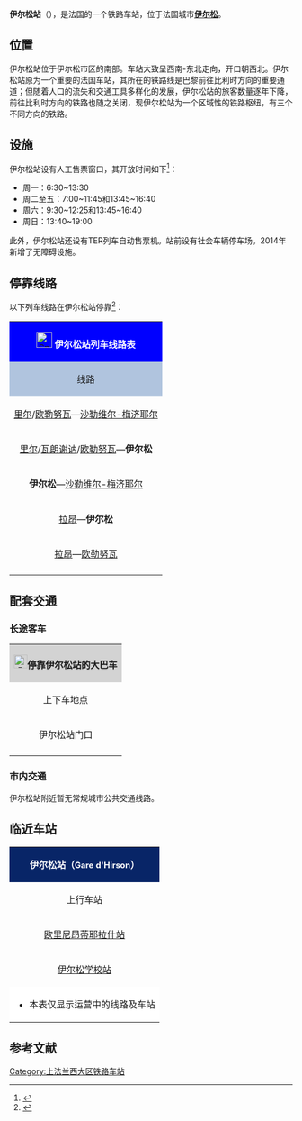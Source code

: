 {{Infobox station
| name          =[[File:Sncf-logo.svg|32x32px]]伊尔松站<br>{{lang|fr|Gare d'Hirson}} 
| type          = [[法国铁路|法国铁路]]
| image = File:HIRSON.JPG
|image_caption = 伊尔松站（2014年）
| address       = {{FRA}}[[埃纳省|埃纳省]][[伊尔松|伊尔松]]
| latd          = 49
| latm          = 54
| lats          = 52
| latNS         = N
| longd         = 4
| longm         = 05
| longs         = 04
| longEW        = E
| operator = [[File:Sncf-logo.svg|32x32px]]
| coordinates_display = yes
| iso_region    = FR
| line          = 
* {{link-fr|里尔－蒂永维尔铁路|Ligne Lille - Thionville}}
* [[巴黎－伊尔松铁路|巴黎－伊尔松铁路]] 
| platform      = 2
| tracks        = 3
| elevation = 192米
| opened        = 1869年10月30日
| rebuilt =
| status = 使用中
| closed        = 
| passengers= 约14.2万人次<ref>{{Cite web|url=https://ressources.data.sncf.com/explore/dataset/frequentation-gares/?sort=voyageurs_2014&q=hirson|title=Fréquentation en gares en 2014|accessdate=2016-11-06|author=SNCF|date=|language=法语|publisher=SNCF Open Data|archive-date=2019-09-14|archive-url=https://web.archive.org/web/20190914033815/https://ressources.data.sncf.com/explore/dataset/frequentation-gares/?sort=voyageurs_2014&q=hirson|dead-url=no}}</ref>
| pass_year= 2014年
| station_type = 客运车站
| connections = 
| route_map =
| map_locator   = 
| note =
}}

'''伊尔松站'''（{{lang-fr|Gare d'Hirson}}），是法国的一个铁路车站，位于法国城市'''[[伊尔松|伊尔松]]'''。

==位置==

伊尔松站位于伊尔松市区的南部。车站大致呈西南-东北走向，开口朝西北。伊尔松站原为一个重要的法国车站，其所在的铁路线是巴黎前往比利时方向的重要通道；但随着人口的流失和交通工具多样化的发展，伊尔松站的旅客数量逐年下降，前往比利时方向的铁路也随之关闭，现伊尔松站为一个区域性的铁路枢纽，有三个不同方向的铁路。

==设施==

伊尔松站设有人工售票窗口，其开放时间如下<ref>{{Cite web|url=http://www.ter.sncf.com/picardie/gares/87295063/Hirson/pratique|title=GARE HIRSON|accessdate=2016-11-06|author=SNCF|date=|language=法语|publisher=SNCF TER Picardie|archive-date=2017-02-26|archive-url=https://web.archive.org/web/20170226214414/https://www.ter.sncf.com/picardie/gares/87295063/Hirson/pratique|dead-url=no}}</ref>：
* 周一：6:30~13:30
* 周二至五：7:00~11:45和13:45~16:40
* 周六：9:30~12:25和13:45~16:40
* 周日：13:40~19:00

此外，伊尔松站还设有TER列车自动售票机。站前设有社会车辆停车场。2014年新增了无障碍设施。

== 停靠线路 ==

{{动态列表|最后更新时间：2016年11月6日。本章节内容仅供参考，不排除因施工或罢工而引发的临时性变更。欢迎修正和补充}}

以下列车线路在伊尔松站停靠<ref>{{Cite web|url=http://www.sncf.com/fr/gare/horaires/hirson|title=HIRSON|accessdate=2016-11-06|author=SNCF|date=|language=法语|publisher=SNCF}}</ref>：

{| class="wikitable mw-collapsible" 
|colspan="5" style="background:#0000FF" align="center" |[[File:Sncf-logo.svg|28x28px]] <font color=#FFFFFF>'''伊尔松站列车线路表'''</font>
|-
!style="background:#B0C4DE"| 线路
!style="background:#B0C4DE"|车种
!style="background:#B0C4DE"|上一站
!style="background:#B0C4DE"|下一站
!style="background:#B0C4DE"|大致运行频率{{noteTag|name=noteA}}
|-
|[[里尔弗朗德站|里尔]]/[[欧勒努瓦-艾梅里站|欧勒努瓦]]—[[沙勒维尔-梅济耶尔站|沙勒维尔-梅济耶尔]]
| rowspan="1" align="center" |'''INTERCITÉS'''
|[[阿诺尔站|阿诺尔]]
|[[里阿尔站|里阿尔]]/[[沙勒维尔-梅济耶尔站|沙勒维尔-梅济耶尔]]
|每天1~2趟
|-
|[[里尔弗朗德站|里尔]]/[[瓦朗谢讷站|瓦朗谢讷]]/[[欧勒努瓦-艾梅里站|欧勒努瓦]]—'''伊尔松'''
| rowspan="4" align="center"|[[File:Logo_TER.svg|37x37px]]
|[[阿诺尔站|阿诺尔]]
|（终点）
|每天5趟左右
|-
|'''伊尔松'''—[[沙勒维尔-梅济耶尔站|沙勒维尔-梅济耶尔]]
|（起点）
|[[里阿尔站|里阿尔]]/[[沙勒维尔-梅济耶尔站|沙勒维尔-梅济耶尔]]
|每天5趟左右
|-
|[[拉昂站|拉昂]]—'''伊尔松'''
|[[维尔旺站|维尔旺]]/[[欧里尼昂蒂耶拉什站|欧里尼昂蒂耶拉什]]
|（终点）
|每天4趟左右
|-
|[[拉昂站|拉昂]]—[[欧勒努瓦-艾梅里站|欧勒努瓦]]
|[[欧里尼昂蒂耶拉什站|欧里尼昂蒂耶拉什]]
|[[伊尔松学校站|伊尔松学校]]
|每天2趟左右
|-
|colspan="5" style="background:#FFFFFF"|{{noteFoot|1=
{{noteTag|name=noteA|1=在本栏中，往返1次为"1趟"；除特别标明外，其数据仅工作日有效，周末及节假日列车数量可能会减少或停运}}
}}
|}

==配套交通==
===长途客车===

{| class="wikitable mw-collapsible" 
|colspan="3" align="center" style="background:#D3D3D3" |[[File:BSicon_BUS.svg|24x24px]]'''停靠伊尔松站的大巴车'''
|-
!align="center" |上下车地点
!align="center" |运营单位
!align="center" |主要目的地{{noteTag|name=noteA}}
|-
| rowspan="1" align="center" |伊尔松站门口
|align="center" |[[SNCF|SNCF]]
|[[拉昂|拉昂]]（''当某条铁路线施工或罢工时，SNCF可能也会提供途径该线路沿途站点的大巴车''{{noteTag|name=noteB}}）
|-
|colspan="3" style="background:#FFFFFF"|{{noteFoot|1=
{{noteTag|name=noteA|1=本栏不包括可以联程中转前往的目的地}}
{{noteTag|name=noteB|1=其车票可与SNCF的同线路车票通用}}
}}
|}

===市内交通===

伊尔松站附近暂无常规城市公共交通线路。

==临近车站==

{|class="wikitable mw-collapsible" style="margin: 0 auto; width:42em;"
|colspan="3" style="background:#082567" align="center"|<font color=#FFFFFF>'''伊尔松站（<span style="font-size:11pt">Gare d'Hirson</span>）'''</font>
|-
!上行车站
!线路
!下行车站
|-
|align="center" |[[欧里尼昂蒂耶拉什站|欧里尼昂蒂耶拉什站]]
|align="center" |'''[[巴黎－伊尔松铁路|巴黎－伊尔松铁路]] '''
|align="center" |（终点）
|-
|align="center" |[[伊尔松学校站|伊尔松学校站]]
|align="center" |'''{{link-fr|里尔－蒂永维尔铁路|Ligne Lille - Thionville}}'''
|align="center" |[[里阿尔站|里阿尔站]]
|-
|colspan="3" style="background:#FFFFFF"|
*本表仅显示运营中的线路及车站
|}

== 参考文献 ==
{{Reflist}}

{{法国主要火车站列表}}

[[Category:上法兰西大区铁路车站|Category:上法兰西大区铁路车站]]